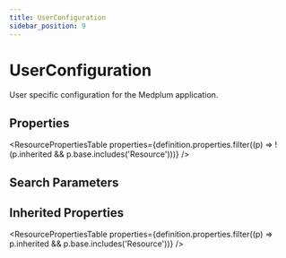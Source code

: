 ```yaml
---
title: UserConfiguration
sidebar_position: 9
---
```


# UserConfiguration

User specific configuration for the Medplum application.

<Tabs queryString="intro-section">
<TabItem value="schema" label="Schema" default>


## Properties


<ResourcePropertiesTable properties={definition.properties.filter((p) => !(p.inherited && p.base.includes('Resource')))} />

## Search Parameters

<SearchParamsTable searchParams={definition.searchParameters} />

## Inherited Properties

<ResourcePropertiesTable properties={definition.properties.filter((p) => p.inherited && p.base.includes('Resource'))} />

</TabItem>
  
  
  
  

</Tabs>
